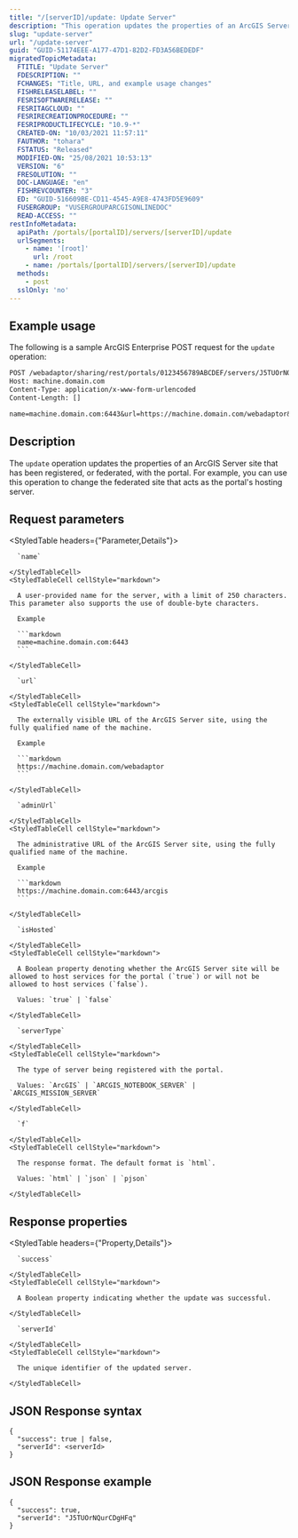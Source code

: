 ```yaml
---
title: "/[serverID]/update: Update Server"
description: "This operation updates the properties of an ArcGIS Server site that has been registered, or federated, with the portal."
slug: "update-server"
url: "/update-server"
guid: "GUID-51174EEE-A177-47D1-82D2-FD3A56BEDEDF"
migratedTopicMetadata:
  FTITLE: "Update Server"
  FDESCRIPTION: ""
  FCHANGES: "Title, URL, and example usage changes"
  FISHRELEASELABEL: ""
  FESRISOFTWARERELEASE: ""
  FESRITAGCLOUD: ""
  FESRIRECREATIONPROCEDURE: ""
  FESRIPRODUCTLIFECYCLE: "10.9-*"
  CREATED-ON: "10/03/2021 11:57:11"
  FAUTHOR: "tohara"
  FSTATUS: "Released"
  MODIFIED-ON: "25/08/2021 10:53:13"
  VERSION: "6"
  FRESOLUTION: ""
  DOC-LANGUAGE: "en"
  FISHREVCOUNTER: "3"
  ED: "GUID-516609BE-CD11-4545-A9E8-4743FD5E9609"
  FUSERGROUP: "VUSERGROUPARCGISONLINEDOC"
  READ-ACCESS: ""
restInfoMetadata:
  apiPath: /portals/[portalID]/servers/[serverID]/update
  urlSegments:
    - name: '[root]'
      url: /root
    - name: /portals/[portalID]/servers/[serverID]/update
  methods:
    - post
  sslOnly: 'no'
---
```


## Example usage

The following is a sample ArcGIS Enterprise POST request for the `update` operation:

```markdown
POST /webadaptor/sharing/rest/portals/0123456789ABCDEF/servers/J5TUOrNQurCDgHFq/update HTTP/1.1
Host: machine.domain.com
Content-Type: application/x-www-form-urlencoded
Content-Length: []

name=machine.domain.com:6443&url=https://machine.domain.com/webadaptor&isHosted=true&adminUrl=https://machine.domain.com:6443/arcgis&serverType=ArcGIS&f=pjson

```

## Description

The `update` operation updates the properties of an ArcGIS Server site that has been registered, or federated, with the portal. For example, you can use this operation to change the federated site that acts as the portal's hosting server.


##  Request parameters

<StyledTable headers={"Parameter,Details"}>
  <StyledTableRow>
    <StyledTableCell cellStyle="markdown">

      `name` 

    </StyledTableCell>
    <StyledTableCell cellStyle="markdown">

      A user-provided name for the server, with a limit of 250 characters. This parameter also supports the use of double-byte characters.

      Example

      ```markdown
      name=machine.domain.com:6443
      ```

    </StyledTableCell>
  </StyledTableRow>
  <StyledTableRow>
    <StyledTableCell cellStyle="markdown">

      `url` 

    </StyledTableCell>
    <StyledTableCell cellStyle="markdown">

      The externally visible URL of the ArcGIS Server site, using the fully qualified name of the machine.

      Example

      ```markdown
      https://machine.domain.com/webadaptor
      ```

    </StyledTableCell>
  </StyledTableRow>
  <StyledTableRow>
    <StyledTableCell cellStyle="markdown">

      `adminUrl` 

    </StyledTableCell>
    <StyledTableCell cellStyle="markdown">

      The administrative URL of the ArcGIS Server site, using the fully qualified name of the machine.

      Example

      ```markdown
      https://machine.domain.com:6443/arcgis
      ```

    </StyledTableCell>
  </StyledTableRow>
  <StyledTableRow>
    <StyledTableCell cellStyle="markdown">

      `isHosted` 

    </StyledTableCell>
    <StyledTableCell cellStyle="markdown">

      A Boolean property denoting whether the ArcGIS Server site will be allowed to host services for the portal (`true`) or will not be allowed to host services (`false`).

      Values: `true` | `false`

    </StyledTableCell>
  </StyledTableRow>
  <StyledTableRow>
    <StyledTableCell cellStyle="markdown">

      `serverType` 

    </StyledTableCell>
    <StyledTableCell cellStyle="markdown">

      The type of server being registered with the portal.

      Values: `ArcGIS` | `ARCGIS_NOTEBOOK_SERVER` | `ARCGIS_MISSION_SERVER`

    </StyledTableCell>
  </StyledTableRow>
  <StyledTableRow>
    <StyledTableCell cellStyle="markdown">

      `f` 

    </StyledTableCell>
    <StyledTableCell cellStyle="markdown">

      The response format. The default format is `html`.

      Values: `html` | `json` | `pjson`

    </StyledTableCell>
  </StyledTableRow>
</StyledTable>


## Response properties

<StyledTable headers={"Property,Details"}>
  <StyledTableRow>
    <StyledTableCell cellStyle="markdown">

      `success` 

    </StyledTableCell>
    <StyledTableCell cellStyle="markdown">

      A Boolean property indicating whether the update was successful.

    </StyledTableCell>
  </StyledTableRow>
  <StyledTableRow>
    <StyledTableCell cellStyle="markdown">

      `serverId` 

    </StyledTableCell>
    <StyledTableCell cellStyle="markdown">

      The unique identifier of the updated server.

    </StyledTableCell>
  </StyledTableRow>
</StyledTable>


## JSON Response syntax

```other
{
  "success": true | false,
  "serverId": <serverId>
}
```

## JSON Response example

```other
{
  "success": true,
  "serverId": "J5TUOrNQurCDgHFq"
}
```
